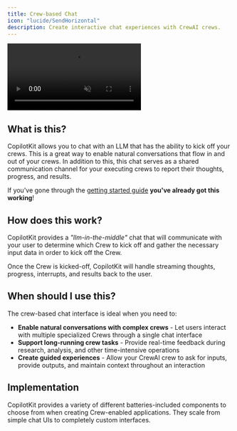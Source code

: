 ```yaml
---
title: Crew-based Chat
icon: "lucide/SendHorizontal"
description: Create interactive chat experiences with CrewAI crews.
---
```



<video
  src="https://cdn.copilotkit.ai/docs/copilotkit/images/coagents/agentic-chat-ui.mp4"
  className="rounded-lg shadow-xl"
  loop
  playsInline
  controls
  autoPlay
  muted
/>
<Callout>
  This video shows the result of `npx copilotkit@latest init` with the [implementation](#implementation) section applied to it!
</Callout>

## What is this?
CopilotKit allows you to chat with an LLM that has the ability to kick off your crews. This is a great way to enable natural conversations that flow
in and out of your crews. In addition to this, this chat serves as a shared communication channel for your executing crews to report their thoughts,
progress, and results.

If you've gone through the [getting started guide](/crewai-crews/quickstart/crewai) **you've already got this working**!

## How does this work?
CopilotKit provides a *"llm-in-the-middle"* chat that will communicate with your user to determine which Crew to kick off and gather the necessary input data
in order to kick off the Crew.

Once the Crew is kicked-off, CopilotKit will handle streaming thoughts, progress, interrupts, and results back to the user.

## When should I use this?
The crew-based chat interface is ideal when you need to:

- **Enable natural conversations with complex crews** - Let users interact with multiple specialized Crews through a single chat interface
- **Support long-running crew tasks** - Provide real-time feedback during research, analysis, and other time-intensive operations
- **Create guided experiences** - Allow your CrewAI crew to ask for inputs, provide outputs, and maintain context throughout an interaction

## Implementation

CopilotKit provides a variety of different batteries-included components to choose from when creating Crew-enabled applications. They scale
from simple chat UIs to completely custom interfaces.

<ComponentExamples components={props.components} />
